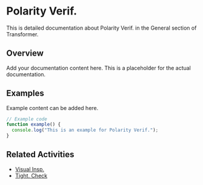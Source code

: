# Polarity Verif.

This is detailed documentation about Polarity Verif. in the General section of Transformer.

## Overview

Add your documentation content here. This is a placeholder for the actual documentation.

## Examples

Example content can be added here.

```typescript
// Example code
function example() {
  console.log("This is an example for Polarity Verif.");
}
```

## Related Activities

- [Visual Insp.](/docs/transformer/general/visual-insp)
- [Tight. Check](/docs/transformer/general/tight-check)
